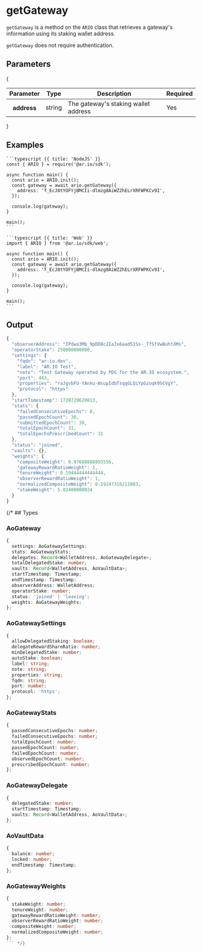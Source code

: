 
<HeroPattern />

# getGateway

`getGateway` is a method on the `ARIO` class that retrieves a gateway's information using its staking wallet address.

`getGateway` does not require authentication.

## Parameters

{
<div style={{textAlign: "center"}}>
    <table className="inline-table">
    <thead>
    <tr>
        <th>Parameter</th>
        <th>Type</th>
        <th>Description</th>
        <th>Required</th>
    </tr>
    </thead>
    <tbody>
    <tr>
        <th>address</th>
        <td>string</td>
        <td>The gateway's staking wallet address</td>
        <td>Yes</td>
    </tr>
    </tbody>
    </table>
</div>
}

## Examples

<CodeGroup title="getGateway">

    ```typescript {{ title: 'NodeJS' }}
    const { ARIO } = require('@ar.io/sdk');

    async function main() {
      const ario = ARIO.init();
      const gateway = await ario.getGateway({
        address: 'f_EcJ8tYOFYjBMCIi-dlmzg8AiWZ2hELrXRFWPKCv9I',
      });

      console.log(gateway);
    }

    main();
    ```

    ```typescript {{ title: 'Web' }}
    import { ARIO } from '@ar.io/sdk/web';

    async function main() {
      const ario = ARIO.init();
      const gateway = await ario.getGateway({
        address: 'f_EcJ8tYOFYjBMCIi-dlmzg8AiWZ2hELrXRFWPKCv9I',
      });

      console.log(gateway);
    }

    main();
    ```

</CodeGroup>

## Output

```js
{
  "observerAddress": "IPdwa3Mb_9pDD8c2IaJx6aad51Ss-_TfStVwBuhtXMs",
  "operatorStake": 250000000000,
  "settings": {
    "fqdn": "ar-io.dev",
    "label": "AR.IO Test",
    "note": "Test Gateway operated by PDS for the AR.IO ecosystem.",
    "port": 443,
    "properties": "raJgvbFU-YAnku-WsupIdbTsqqGLQiYpGzoqk9SCVgY",
    "protocol": "https"
  },
  "startTimestamp": 1720720620813,
  "stats": {
    "failedConsecutiveEpochs": 0,
    "passedEpochCount": 30,
    "submittedEpochCount": 30,
    "totalEpochCount": 31,
    "totalEpochsPrescribedCount": 31
  },
  "status": "joined",
  "vaults": {},
  "weights": {
    "compositeWeight": 0.97688888893556,
    "gatewayRewardRatioWeight": 1,
    "tenureWeight": 0.19444444444444,
    "observerRewardRatioWeight": 1,
    "normalizedCompositeWeight": 0.19247316211083,
    "stakeWeight": 5.02400000024
  }
}
```

{/* ## Types

### AoGateway

```typescript
{
  settings: AoGatewaySettings;
  stats: AoGatewayStats;
  delegates: Record<WalletAddress, AoGatewayDelegate>;
  totalDelegatedStake: number;
  vaults: Record<WalletAddress, AoVaultData>;
  startTimestamp: Timestamp;
  endTimestamp: Timestamp;
  observerAddress: WalletAddress;
  operatorStake: number;
  status: 'joined' | 'leaving';
  weights: AoGatewayWeights;
};
```

### AoGatewaySettings

```typescript
{
  allowDelegatedStaking: boolean;
  delegateRewardShareRatio: number;
  minDelegatedStake: number;
  autoStake: boolean;
  label: string;
  note: string;
  properties: string;
  fqdn: string;
  port: number;
  protocol: 'https';
};
```

### AoGatewayStats

```typescript
{
  passedConsecutiveEpochs: number;
  failedConsecutiveEpochs: number;
  totalEpochCount: number;
  passedEpochCount: number;
  failedEpochCount: number;
  observedEpochCount: number;
  prescribedEpochCount: number;
};
```

### AoGatewayDelegate

```typescript
{
  delegatedStake: number;
  startTimestamp: Timestamp;
  vaults: Record<WalletAddress, AoVaultData>;
};
```

### AoVaultData

```typescript
{
  balance: number;
  locked: number;
  endTimestamp: Timestamp;
};
```

### AoGatewayWeights

```typescript
{
  stakeWeight: number;
  tenureWeight: number;
  gatewayRewardRatioWeight: number;
  observerRewardRatioWeight: number;
  compositeWeight: number;
  normalizedCompositeWeight: number;
};
``` */}